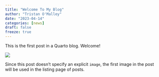```yaml
---
title: "Welcome To My Blog"
author: "Tristan O'Malley"
date: "2023-04-14"
categories: [news]
draft: false
freeze: true
---
```


This is the first post in a Quarto blog. Welcome!

![](thumbnail.jpg)

Since this post doesn't specify an explicit `image`, the first image in the post will be used in the listing page of posts.
